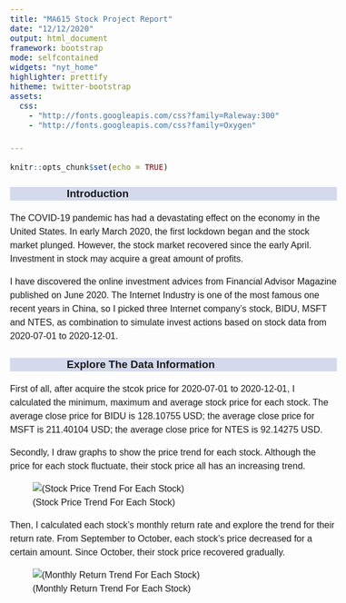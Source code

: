 ```yaml
---
title: "MA615 Stock Project Report"
date: "12/12/2020"
output: html_document
framework: bootstrap
mode: selfcontained
widgets: "nyt_home"
highlighter: prettify
hitheme: twitter-bootstrap
assets:
  css:
    - "http://fonts.googleapis.com/css?family=Raleway:300"
    - "http://fonts.googleapis.com/css?family=Oxygen"

---
```


<style>
body{
  font-family:'Oxygen', sans-serif;
  font-size: 16px;
  line-height: 24px;
}

h1,h2,h3,h4 {
  font-family:'Raleway',sans-serif;
}

.container{width:1000px;}
h3{
background-color: #D4DAEC;
text-indent:100px;
}
h4{
text-indent:100px;
}

g-table-intro h4{
text-indent: 0px;
}
</style>

```r
knitr::opts_chunk$set(echo = TRUE)
```

### Introduction

The COVID-19 pandemic has had a devastating effect on the economy in the United States. In early March 2020, the first lockdown began and the stock market plunged. However, the stock market recovered since the early April. Investment in stock may acquire a great amount of profits.   

I have discovered the online investment advices from Financial Advisor Magazine published on June 2020. The Internet Industry is one of the most famous one recent years in China, so I picked three Internet company's stock, BIDU, MSFT and NTES, as combination to simulate invest actions based on stock data from 2020-07-01 to 2020-12-01.

### Explore The Data Information

First of all, after acquire the stcok price for 2020-07-01 to 2020-12-01, I calculated the minimum, maximum and average stock price for each stock. The average close price for BIDU is 128.10755 USD; the average close price for MSFT is 211.40104 USD; the average close price for NTES is 92.14275 USD.

Secondly, I draw graphs to show the price trend for each stock. Although the price for each stock fluctuate, their stock price all has an increasing trend.

![(Stock Price Trend For Each Stock)](/Users/baiziyi/Desktop/MA615-Steam-Project/1.jpeg)

Then, I calculated each stock's monthly return rate and explore the trend for their return rate. From September to October, each stock's price decreased for a certain amount. Since October, their stock price recovered gradually. 

![(Monthly Return Trend For Each Stock)](/Users/baiziyi/Desktop/MA615-Steam-Project/2.jpeg)

